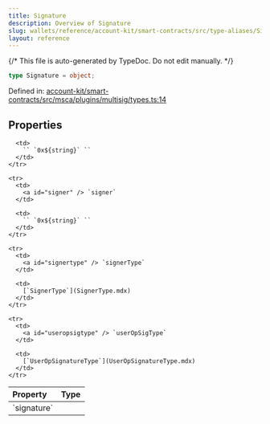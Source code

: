 ```yaml
---
title: Signature
description: Overview of Signature
slug: wallets/reference/account-kit/smart-contracts/src/type-aliases/Signature
layout: reference
---
```


{/* This file is auto-generated by TypeDoc. Do not edit manually. */}

```ts
type Signature = object;
```

Defined in: [account-kit/smart-contracts/src/msca/plugins/multisig/types.ts:14](https://github.com/alchemyplatform/aa-sdk/blob/9f926c402d1661309abbf8eae8431e52e8c5e53f/account-kit/smart-contracts/src/msca/plugins/multisig/types.ts#L14)

## Properties

<table>
  <thead>
    <tr>
      <th align="left">Property</th>
      <th align="left">Type</th>
    </tr>
  </thead>

  <tbody>
    <tr>
      <td>
        <a id="signature" /> `signature`
      </td>

      <td>
        `` `0x${string}` ``
      </td>
    </tr>

    <tr>
      <td>
        <a id="signer" /> `signer`
      </td>

      <td>
        `` `0x${string}` ``
      </td>
    </tr>

    <tr>
      <td>
        <a id="signertype" /> `signerType`
      </td>

      <td>
        [`SignerType`](SignerType.mdx)
      </td>
    </tr>

    <tr>
      <td>
        <a id="useropsigtype" /> `userOpSigType`
      </td>

      <td>
        [`UserOpSignatureType`](UserOpSignatureType.mdx)
      </td>
    </tr>

  </tbody>
</table>
